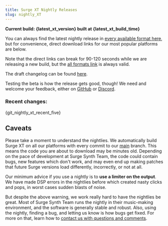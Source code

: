 ```yaml
---
title: Surge XT Nightly Releases
slug: nightly_XT
---
```



**Current build: {latest_xt_version} built at {latest_xt_build_time}**

You can always find the latest nightly release in [every available format here](https://github.com/surge-synthesizer/releases-xt/releases/tag/Nightly), but for convenience, direct download links for our most popular platforms are below.

<DownloadsNightly />

Note that the direct links can break for 90-120 seconds while we are releasing a new build, but the [all formats link](https://github.com/surge-synthesizer/releases-xt/releases/tag/Nightly) is always valid.

The draft changelog can be found [here](/nightlychangelog).

Testing the beta is how the release gets good, though! We need and welcome your feedback, either on [GitHub](https://github.com/surge-synthesizer/surge/issues) or
[Discord](https://discord.gg/aFQDdMV).

### Recent changes:

<Thumbnail>
    <div class="whitespace-pre-wrap">{git_nightly_xt_recent_five}</div>
</Thumbnail>

## Caveats

Please take a moment to understand the nightlies. We automatically build Surge XT on all our
platforms with every commit to our [main](https://github.com/surge-synthesizer/surge) branch. This means
the code you are about to download may be minutes old. Depending on the pace of development at Surge Synth Team,
the code could contain bugs, new features which don't work, and may even end up making patches that
future Surge versions load differently, incorrectly, or not at all.

Our minimum advice if you use a nightly is to **use a limiter on the output**. We have made DSP errors in the nightlies before
which created nasty clicks and pops, in worst cases sudden blasts of noise.

But despite the above warning, we work really hard to have the nightlies be great. Most of Surge Synth Team runs the nightly in their
music-making environment, and the software is generally stable and robust. Also, using the nightly, finding a bug, and letting us
know is how bugs get fixed. For more on that, learn how to [contact us with questions and comments](/feedback).
